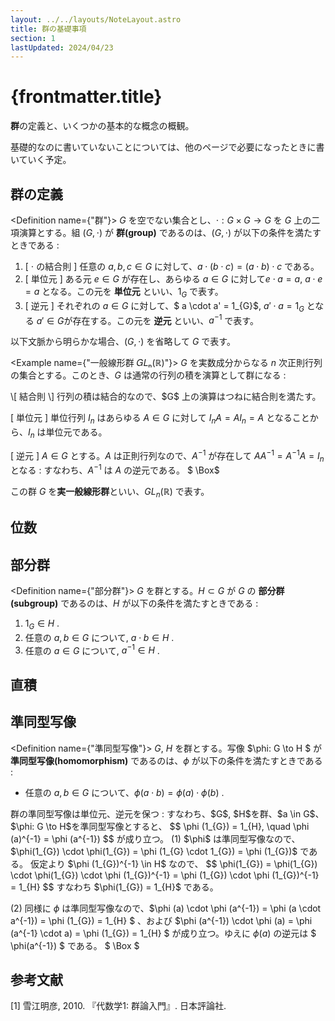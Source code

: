 ```yaml
---
layout: ../../layouts/NoteLayout.astro
title: 群の基礎事項
section: 1
lastUpdated: 2024/04/23
---
```


# {frontmatter.title}

<MainColorDivider />

**群**の定義と、いくつかの基本的な概念の概観。

<Memo>
基礎的なのに書いていないことについては、他のページで必要になったときに書いていく予定。
</Memo>

## 群の定義

<Definition name={"群"}>
$G$ を空でない集合とし、$\cdot : G \times G \to G$ を $G$ 上の二項演算とする。組 $(G, \cdot)$ が **群(group)** であるのは、$(G, \cdot)$ が以下の条件を満たすときである : 
1. \[ $\cdot$ の結合則 \] 任意の $a, b, c \in G$ に対して、$a \cdot (b \cdot c) = (a \cdot b) \cdot c$ である。
1. \[ 単位元 \] ある元 $e \in G$ が存在し、あらゆる $a \in G$ に対して$e \cdot a = a$, $a \cdot e = a$ となる。この元を **単位元** といい、$1_{G}$ で表す。
1. \[ 逆元 \] それぞれの $a \in G$ に対して、$ a \cdot a' = 1_{G}$, $a' \cdot a = 1_{G}$ となる $a' \in G$が存在する。この元を **逆元** といい、$a^{-1}$ で表す。
</Definition>

以下文脈から明らかな場合、$(G, \cdot)$ を省略して $G$ で表す。

<Example name={"一般線形群 𝐺𝐿ₙ(ℝ)"}>
<ExampleContent client:load>
$G$ を実数成分からなる $n$ 次正則行列の集合とする。このとき、$G$ は通常の行列の積を演算として群になる : 

<Proof client:load>
\[ 結合則 \] 行列の積は結合的なので、$G$ 上の演算はつねに結合則を満たす。

\[ 単位元 \] 単位行列 $I_{n}$ はあらゆる $A \in G$ に対して $I_{n}A = AI_{n} = A$ となることから、$I_{n}$ は単位元である。

\[ 逆元 \] $A \in G$ とする。$A$ は正則行列なので、$A^{-1}$ が存在して $AA^{-1} = A^{-1}A = I_{n}$ となる : すなわち、$A^{-1}$ は $A$ の逆元である。 $ \Box$
</Proof>

この群 $G$ を**実一般線形群**といい、$GL_{n}(\mathbb{R})$ で表す。
</ExampleContent>
</Example>


## 位数
<InProgressNotification target="section" />

## 部分群

<Definition name={"部分群"}>
$G$ を群とする。$H \subset G$ が $G$ の **部分群(subgroup)** であるのは、$H$ が以下の条件を満たすときである :
1. $1_{G} \in H$ .
1. 任意の $a, b \in G$ について, $a \cdot b \in H$ .
1. 任意の $a \in G$ について, $a^{-1} \in H$ .
</Definition>

## 直積
<InProgressNotification target="section" />

## 準同型写像

<Definition name={"準同型写像"}>
$G$, $H$ を群とする。写像 $\phi: G \to H $ が **準同型写像(homomorphism)** であるのは、$\phi$ が以下の条件を満たすときである :
- 任意の $a, b \in G$ について、$\phi(a \cdot b) = \phi(a) \cdot \phi(b)$ .
</Definition>

<Proposition>
群の準同型写像は単位元、逆元を保つ : すなわち、$G$, $H$を群、$a \in G$、$\phi: G \to H$を準同型写像とすると、
$$
\phi (1_{G}) = 1_{H}, \quad \phi (a)^{-1} = \phi (a^{-1})
$$
が成り立つ。
</Proposition>

<Proof client:load>
(1) $\phi$ は準同型写像なので、$\phi(1_{G}) \cdot \phi(1_{G}) = \phi (1_{G} \cdot 1_{G}) = \phi (1_{G})$ である。
仮定より $\phi (1_{G})^{-1} \in H$ なので、
$$
\phi(1_{G}) = \phi(1_{G}) \cdot \phi(1_{G}) \cdot \phi (1_{G})^{-1} = \phi (1_{G}) \cdot \phi (1_{G})^{-1} = 1_{H}
$$
すなわち $\phi(1_{G}) = 1_{H}$ である。

(2) 同様に $\phi$ は準同型写像なので、$\phi (a) \cdot \phi (a^{-1}) = \phi (a \cdot a^{-1}) = \phi (1_{G}) = 1_{H} $ 、および
$\phi (a^{-1}) \cdot \phi (a) = \phi (a^{-1} \cdot a) = \phi (1_{G}) = 1_{H} $ が成り立つ。ゆえに $\phi (a)$ の逆元は $ \phi(a^{-1}) $ である。 $ \Box $
</Proof>


## 参考文献
<References>
[1] 雪江明彦, 2010. 『代数学1: 群論入門』. 日本評論社.
</References>